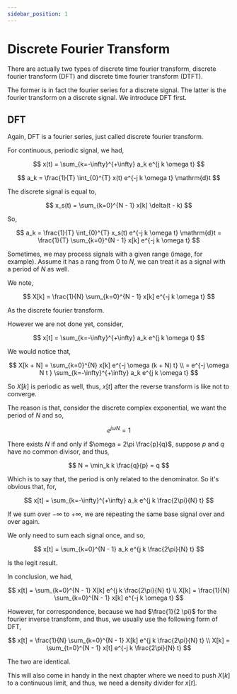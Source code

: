 ```yaml
---
sidebar_position: 1
---
```


# Discrete Fourier Transform

There are actually two types of discrete time fourier transform, discrete fourier transform (DFT) and discrete time fourier transform (DTFT).

The former is in fact the fourier series for a discrete signal. The latter is the fourier transform on a discrete signal. We introduce DFT first.

## DFT

Again, DFT is a fourier series, just called discrete fourier transform.

For continuous, periodic signal, we had,

$$
x(t) = \sum_{k=-\infty}^{+\infty} a_k e^{j k \omega t}
$$

$$
a_k = \frac{1}{T} \int_{0}^{T} x(t) e^{-j k \omega t} \mathrm{d}t
$$

The discrete signal is equal to,

$$
x_s(t) = \sum_{k=0}^{N - 1} x[k] \delta(t - k)
$$

So,

$$
a_k = \frac{1}{T} \int_{0}^{T} x_s(t) e^{-j k \omega t} \mathrm{d}t = \frac{1}{T} \sum_{k=0}^{N - 1} x[k] e^{-j k \omega t}
$$

Sometimes, we may process signals with a given range (image, for example). Assume it has a rang from $0$ to $N$, we can treat it as a signal with a period of $N$ as well.

We note,

$$
X[k] = \frac{1}{N} \sum_{k=0}^{N - 1} x[k] e^{-j k \omega t}
$$

As the discrete fourier transform.

However we are not done yet, consider,

$$
x[t] = \sum_{k=-\infty}^{+\infty} a_k e^{j k \omega t}
$$

We would notice that,

$$
X[k + N] = \sum_{k=0}^{N} x[k] e^{-j \omega (k + N) t} \\
= e^{-j \omega N t } \sum_{k=-\infty}^{+\infty} a_k e^{j k \omega t}
$$

So $X[k]$ is periodic as well, thus, $x[t]$ after the reverse transform is like not to converge.

The reason is that, consider the discrete complex exponential, we want the period of $N$ and so,

$$
e^{j \omega N} = 1
$$

There exists $N$ if and only if $\omega = 2\pi \frac{p}{q}$, suppose $p$ and $q$ have no common divisor, and thus,

$$
N = \min_k k \frac{q}{p} = q
$$

Which is to say that, the period is only related to the denominator. So it's obvious that, for,

$$
x[t] = \sum_{k=-\infty}^{+\infty} a_k e^{j k \frac{2\pi}{N} t}
$$

If we sum over $-\infty$ to $+\infty$, we are repeating the same base signal over and over again.

We only need to sum each signal once, and so,

$$
x[t] = \sum_{k=0}^{N - 1} a_k e^{j k \frac{2\pi}{N} t}
$$

Is the legit result.

In conclusion, we had,

$$
x[t] = \sum_{k=0}^{N - 1} X[k] e^{j k \frac{2\pi}{N} t} \\
X[k] = \frac{1}{N} \sum_{k=0}^{N - 1} x[k] e^{-j k \omega t}
$$

However, for correspondence, because we had $\frac{1}{2 \pi}$ for the fourier inverse transform, and thus, we usually use the following form of DFT,

$$
x[t] = \frac{1}{N} \sum_{k=0}^{N - 1} X[k] e^{j k \frac{2\pi}{N} t} \\
X[k] = \sum_{t=0}^{N - 1} x[t] e^{-j k \frac{2\pi}{N} t}
$$

The two are identical.

This will also come in handy in the next chapter where we need to push $X[k]$ to a continuous limit, and thus, we need a density divider for $x[t]$.